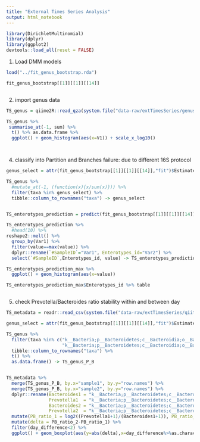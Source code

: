 ```yaml
---
title: "External Times Series Analysis"
output: html_notebook
---
```





```r
library(DirichletMultinomial)
library(dplyr)
library(ggplot2)
devtools::load_all(reset = FALSE)


```



1) Load DMM models


```r

load("../fit_genus_bootstrap.rda")

fit_genus_bootstrap[[1]][[1]][[14]]



```





2) import genus data

```r


TS_genus = qiime2R::read_qza(system.file("data-raw/extTimesSeries/genus.qza", package="agp"))$data %>% as.data.frame %>% tibble::rownames_to_column("taxa")  %>% as_tibble()

TS_genus %>%
 summarise_at(-1, sum) %>%
  t() %>% as.data.frame %>% 
  ggplot() + geom_histogram(aes(x=V1)) + scale_x_log10()




```

4) classify into Partition and Branches
failure: due to different 16S protocol

```r

genus_select = attr(fit_genus_bootstrap[[1]][[1]][[14]],"fit")$Estimate %>% rownames

TS_genus %>%
  #mutate_at(-1, (function(x){x/sum(x)})) %>%
  filter(taxa %in% genus_select) %>%
  tibble::column_to_rownames("taxa") -> genus_select


TS_enterotypes_prediction = predict(fit_genus_bootstrap[[1]][[1]][[14]], t(genus_select), assign = TRUE)

TS_enterotypes_prediction %>%  
  #head(10) %>%
reshape2::melt() %>%
  group_by(Var1) %>%
  filter(value==max(value)) %>%
  dplyr::rename(`#SampleID`="Var1", Enterotypes_id="Var2") %>%
  select(`#SampleID`,Enterotypes_id, value) -> TS_enterotypes_prediction_max

TS_enterotypes_prediction_max %>%
  ggplot() + geom_histogram(aes(x=value))

TS_enterotypes_prediction_max$Enterotypes_id %>% table



```



5) check Prevotella/Bacteroides ratio stability within and between day


```r

TS_metadata = readr::read_csv(system.file("data-raw/extTimesSeries/qiita_studies_1015_11550_2202_2639_550_fecal_samplePairs_perDayDiff.csv", package="agp"))

genus_select = attr(fit_genus_bootstrap[[1]][[1]][[14]],"fit")$Estimate %>% rownames

TS_genus %>% 
  filter(taxa %in% c("k__Bacteria;p__Bacteroidetes;c__Bacteroidia;o__Bacteroidales;f__Bacteroidaceae;g__Bacteroides",
                     "k__Bacteria;p__Bacteroidetes;c__Bacteroidia;o__Bacteroidales;f__Prevotellaceae;g__Prevotella")) %>%
  tibble::column_to_rownames("taxa") %>%
  t() %>%
  as.data.frame() -> TS_genus_P_B


TS_metadata %>%
  merge(TS_genus_P_B, by.x="sample1", by.y="row.names") %>%
  merge(TS_genus_P_B, by.x="sample2", by.y="row.names") %>%
  dplyr::rename(Bacteroides1 = "k__Bacteria;p__Bacteroidetes;c__Bacteroidia;o__Bacteroidales;f__Bacteroidaceae;g__Bacteroides.x",
                Prevotella1  = "k__Bacteria;p__Bacteroidetes;c__Bacteroidia;o__Bacteroidales;f__Prevotellaceae;g__Prevotella.x",
                Bacteroides2 = "k__Bacteria;p__Bacteroidetes;c__Bacteroidia;o__Bacteroidales;f__Bacteroidaceae;g__Bacteroides.y",
                Prevotella2  = "k__Bacteria;p__Bacteroidetes;c__Bacteroidia;o__Bacteroidales;f__Prevotellaceae;g__Prevotella.y") %>%
  mutate(PB_ratio_1 = log2((Prevotella1+1)/(Bacteroides1+1)), PB_ratio_2 = log2((Prevotella2+1)/(Bacteroides2+1))) %>%
  mutate(delta = PB_ratio_2-PB_ratio_1) %>%
  filter(day_difference<2) %>%
  ggplot() + geom_boxplot(aes(y=abs(delta),x=day_difference%>%as.character))



```





